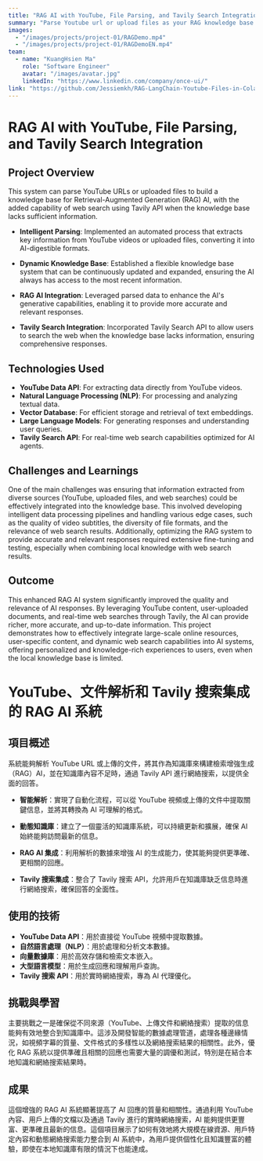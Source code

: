 ```yaml
---
title: "RAG AI with YouTube, File Parsing, and Tavily Search Integration 客製化知識庫RAG生成式AI"
summary: "Parse Youtube url or upload files as your RAG knowledge base and use LangChain as tool. (mimic notebookLLM)"
images:
  - "/images/projects/project-01/RAGDemo.mp4"
  - "/images/projects/project-01/RAGDemoEN.mp4"
team:
  - name: "KuangHsien Ma"
    role: "Software Engineer"
    avatar: "/images/avatar.jpg"
    linkedIn: "https://www.linkedin.com/company/once-ui/"
link: "https://github.com/Jessiemkh/RAG-LangChain-Youtube-Files-in-Colab.git"
---
```


# RAG AI with YouTube, File Parsing, and Tavily Search Integration

## Project Overview

This system can parse YouTube URLs or uploaded files to build a knowledge base for Retrieval-Augmented Generation (RAG) AI, with the added capability of web search using Tavily API when the knowledge base lacks sufficient information.

- **Intelligent Parsing**: Implemented an automated process that extracts key information from YouTube videos or uploaded files, converting it into AI-digestible formats.

- **Dynamic Knowledge Base**: Established a flexible knowledge base system that can be continuously updated and expanded, ensuring the AI always has access to the most recent information.

- **RAG AI Integration**: Leveraged parsed data to enhance the AI's generative capabilities, enabling it to provide more accurate and relevant responses.

- **Tavily Search Integration**: Incorporated Tavily Search API to allow users to search the web when the knowledge base lacks information, ensuring comprehensive responses.

## Technologies Used

- **YouTube Data API**: For extracting data directly from YouTube videos.
- **Natural Language Processing (NLP)**: For processing and analyzing textual data.
- **Vector Database**: For efficient storage and retrieval of text embeddings.
- **Large Language Models**: For generating responses and understanding user queries.
- **Tavily Search API**: For real-time web search capabilities optimized for AI agents.

## Challenges and Learnings

One of the main challenges was ensuring that information extracted from diverse sources (YouTube, uploaded files, and web searches) could be effectively integrated into the knowledge base. This involved developing intelligent data processing pipelines and handling various edge cases, such as the quality of video subtitles, the diversity of file formats, and the relevance of web search results. Additionally, optimizing the RAG system to provide accurate and relevant responses required extensive fine-tuning and testing, especially when combining local knowledge with web search results.

## Outcome

This enhanced RAG AI system significantly improved the quality and relevance of AI responses. By leveraging YouTube content, user-uploaded documents, and real-time web searches through Tavily, the AI can provide richer, more accurate, and up-to-date information. This project demonstrates how to effectively integrate large-scale online resources, user-specific content, and dynamic web search capabilities into AI systems, offering personalized and knowledge-rich experiences to users, even when the local knowledge base is limited.

# YouTube、文件解析和 Tavily 搜索集成的 RAG AI 系統

## 項目概述

系統能夠解析 YouTube URL 或上傳的文件，將其作為知識庫來構建檢索增強生成（RAG）AI，並在知識庫內容不足時，通過 Tavily API 進行網絡搜索，以提供全面的回答。

- **智能解析**：實現了自動化流程，可以從 YouTube 視頻或上傳的文件中提取關鍵信息，並將其轉換為 AI 可理解的格式。

- **動態知識庫**：建立了一個靈活的知識庫系統，可以持續更新和擴展，確保 AI 始終能夠訪問最新的信息。

- **RAG AI 集成**：利用解析的數據來增強 AI 的生成能力，使其能夠提供更準確、更相關的回應。

- **Tavily 搜索集成**：整合了 Tavily 搜索 API，允許用戶在知識庫缺乏信息時進行網絡搜索，確保回答的全面性。

## 使用的技術

- **YouTube Data API**：用於直接從 YouTube 視頻中提取數據。
- **自然語言處理（NLP）**：用於處理和分析文本數據。
- **向量數據庫**：用於高效存儲和檢索文本嵌入。
- **大型語言模型**：用於生成回應和理解用戶查詢。
- **Tavily 搜索 API**：用於實時網絡搜索，專為 AI 代理優化。

## 挑戰與學習

主要挑戰之一是確保從不同來源（YouTube、上傳文件和網絡搜索）提取的信息能夠有效地整合到知識庫中。這涉及開發智能的數據處理管道，處理各種邊緣情況，如視頻字幕的質量、文件格式的多樣性以及網絡搜索結果的相關性。此外，優化 RAG 系統以提供準確且相關的回應也需要大量的調優和測試，特別是在結合本地知識和網絡搜索結果時。

## 成果

這個增強的 RAG AI 系統顯著提高了 AI 回應的質量和相關性。通過利用 YouTube 內容、用戶上傳的文檔以及通過 Tavily 進行的實時網絡搜索，AI 能夠提供更豐富、更準確且最新的信息。這個項目展示了如何有效地將大規模在線資源、用戶特定內容和動態網絡搜索能力整合到 AI 系統中，為用戶提供個性化且知識豐富的體驗，即使在本地知識庫有限的情況下也能達成。
